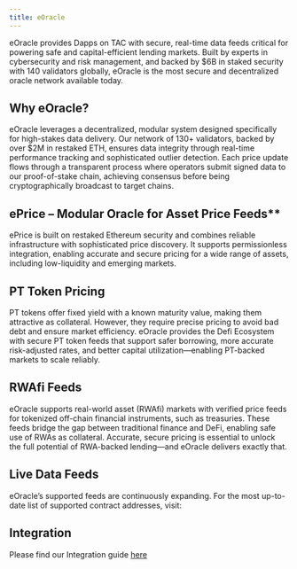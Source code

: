```yaml
---
title: eOracle
---
```


eOracle provides Dapps on TAC with secure, real-time data feeds critical for powering safe and capital-efficient lending markets. Built by experts in cybersecurity and risk management, and backed by $6B in staked security with 140 validators globally, eOracle is the most secure and decentralized oracle network available today.

## Why eOracle? 

eOracle leverages a decentralized, modular system designed specifically for high-stakes data delivery. Our network of 130+ validators, backed by over $2M in restaked ETH, ensures data integrity through real-time performance tracking and sophisticated outlier detection. Each price update flows through a transparent process where operators submit signed data to our proof-of-stake chain, achieving consensus before being cryptographically broadcast to target chains.

## ePrice – Modular Oracle for Asset Price Feeds**

ePrice is built on restaked Ethereum security and combines reliable infrastructure with sophisticated price discovery. It supports permissionless integration, enabling accurate and secure pricing for a wide range of assets, including low-liquidity and emerging markets.

## PT Token Pricing

PT tokens offer fixed yield with a known maturity value, making them attractive as collateral. However, they require precise pricing to avoid bad debt and ensure market efficiency. eOracle provides the Defi Ecosystem with secure PT token feeds that support safer borrowing, more accurate risk-adjusted rates, and better capital utilization—enabling PT-backed markets to scale reliably.

## RWAfi Feeds

eOracle supports real-world asset (RWAfi) markets with verified price feeds for tokenized off-chain financial instruments, such as treasuries. These feeds bridge the gap between traditional finance and DeFi, enabling safe use of RWAs as collateral. Accurate, secure pricing is essential to unlock the full potential of RWA-backed lending—and eOracle delivers exactly that.

## Live Data Feeds

eOracle’s supported feeds are continuously expanding. For the most up-to-date list of supported contract addresses, visit:

## Integration 

Please find our Integration guide [here](https://docs.eo.app/docs/eprice/integration-guide)
